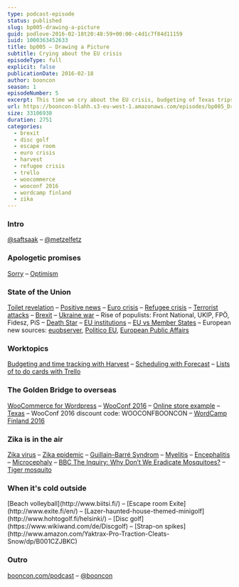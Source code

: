 ```yaml
---
type: podcast-episode
status: published
slug: bp005-drawing-a-picture
guid: podlove-2016-02-18t20:48:59+00:00-c4d1c7f84d11159
iuid: 1000363452633
title: bp005 – Drawing a Picture
subtitle: Crying about the EU crisis
episodeType: full
explicit: false
publicationDate: 2016-02-18
author: booncon
season: 1
episodeNumber: 5
excerpt: This time we cry about the EU crisis, budgeting of Texas trips, escaping the Zika virus and strap-on spikes (if you know what we mean).
url: https://booncon-blahh.s3-eu-west-1.amazonaws.com/episodes/bp005_DrawingAPicture.mp3
size: 33106938
duration: 2751
categories:
  - brexit
  - disc golf
  - escape room
  - euro crisis
  - harvest
  - refugee crisis
  - trello
  - woocommerce
  - wooconf 2016
  - wordcamp finland
  - zika
---
```


### Intro

[@saftsaak](https://twitter.com/saftsaak) – [@metzelfetz](https://twitter.com/metzelfetz)

### Apologetic promises

[Sorry](https://www.youtube.com/watch?v=fRh_vgS2dFE) – [Optimism](https://www.wikiwand.com/en/Candide)

### State of the Union

[Toilet revelation](https://www.youtube.com/watch?v=re9YorsrUa4) – [Positive news](https://www.positive.news) – [Euro crisis](https://www.wikiwand.com/en/European_debt_crisis) – [Refugee crisis](http://www.bbc.com/news/world-europe-34131911) – [Terrorist attacks](http://www.theguardian.com/world/2016/jan/25/french-police-foiled-paris-terror-attack-bernard-cazeneuve) – [Brexit](http://www.economist.com/blogs/graphicdetail/2016/01/graphics-britain-s-referendum-eu-membership) – [Ukraine war](<http://www.wikiwand.com/en/Russian_military_intervention_in_Ukraine_(2014%E2%80%93present)>) – Rise of populists: Front National, UKIP, FPÖ, Fidesz, PiS – [Death Star](https://petitions.whitehouse.gov/petition/secure-resources-and-funding-and-begin-construction-death-star-2016) – [EU institutions](http://europa.eu/about-eu/institutions-bodies/infographics/abc_eu_institutions_large_en.jpg) – [EU vs Member States](http://www.euractiv.com/section/justice-home-affairs/news/brussels-unveils-controversial-plan-for-eu-border-force/) – European new sources: [euobserver](https://euobserver.com/), [Politico EU](http://www.politico.eu/), [European Public Affairs](http://www.europeanpublicaffairs.eu/)

### Worktopics

[Budgeting and time tracking with Harvest](https://www.getharvest.com/) – [Scheduling with Forecast](https://www.getharvest.com/forecast) – [Lists of to do cards with Trello](https://trello.com/)

### The Golden Bridge to overseas

[WooCommerce for Wordpress](https://www.woothemes.com/woocommerce/) – [WooConf 2016](https://wooconf.com/) – [Online store example](https://www.torggler.bz/de/) – [Texas](https://www.youtube.com/watch?v=WOPBoC3v8Z8) – WooConf 2016 discount code: WOOCONFBOONCON – [WordCamp Finland 2016](https://2016.finland.wordcamp.org/)

### Zika is in the air

[Zika virus](http://www.who.int/mediacentre/factsheets/zika/en/) – [Zika epidemic](http://ecdc.europa.eu/en/healthtopics/zika_virus_infection/zika-outbreak/Pages/epidemiological-situation.aspx) – [Guillain–Barré Syndrom](https://www.wikiwand.com/en/Guillain%E2%80%93Barr%C3%A9_syndrome) – [Myelitis](https://www.wikiwand.com/en/Myelitis) – [Encephalitis](https://www.wikiwand.com/en/Encephalitis) – [Microcephaly](https://www.wikiwand.com/en/Microcephaly) – [BBC The Inquiry: Why Don’t We Eradicate Mosquitoes?](http://www.bbc.co.uk/programmes/p03j0k30) – [Tiger mosquito](https://www.wikiwand.com/en/Aedes_albopictus)

### When it's cold outside

<span style="font-weight: 400;">
  [Beach volleyball](http://www.biitsi.fi/) – [Escape room
  Exite](http://www.exite.fi/en/) –
  [Lazer-haunted-house-themed-minigolf](http://www.hohtogolf.fi/helsinki/) –
  [Disc golf](https://www.wikiwand.com/de/Discgolf) – [Strap-on
  spikes](http://www.amazon.com/Yaktrax-Pro-Traction-Cleats-Snow/dp/B001CZJBKC)
</span>

### Outro

[booncon.com/podcast](http://booncon.com/podcast) – [@booncon](https://twitter.com/booncon)
